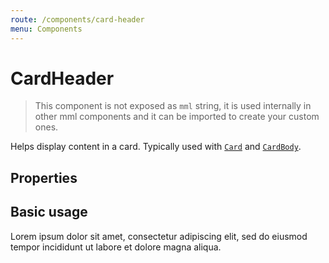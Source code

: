 ```yaml
---
route: /components/card-header
menu: Components
---
```



# CardHeader

> This component is not exposed as `mml` string, it is used internally in other mml components and it can be imported to create your custom ones.

Helps display content in a card. Typically used with [`Card`](/components/card) and [`CardBody`](/components/card-body).

## Properties

<Props of={CardHeader} />

## Basic usage

<Playground>
  <Card>
    <CardHeader icon="book" text="Book title" />
    <CardBody>
      Lorem ipsum dolor sit amet, consectetur adipiscing elit, sed do eiusmod tempor incididunt ut labore et dolore
      magna aliqua.
    </CardBody>
  </Card>
</Playground>
